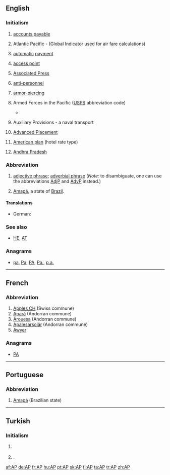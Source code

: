 {{also|Appendix:Variations of "ap"}}
==English==

===Initialism===
{{rfc-header|Initialism}}
{{en-initialism}}

# {{context|accounting|lang=en}} [[accounts payable]]
# {{context|aviation|lang=en}} Atlantic Pacific - (Global Indicator used for air fare calculations)
# {{context|banking|lang=en}} [[automatic]] [[payment]]
# {{context|computing|lang=en}} [[access point]]
# {{context|media|lang=en}} [[w:Associated Press|Associated Press]]
# {{context|military|lang=en}} [[anti-personnel]]
# {{context|military|lang=en}} [[armor-piercing]]
# {{context|military|US|lang=en}} Armed Forces in the Pacific ([[USPS]] abbreviation code)
#* {{quote-news|title=Shipping to soldiers for the holidays|work=Stuttgart (Arkansas) Daily Leader|author=Bill Shrum|date=October 29|year=2010‎|passage=• APO/FPO AE ZIPs 094-098 — Space Available Mail, Nov. 26; Parcel Airlift Mail, Dec. 3; Priority Mail, Dec. 10; First Class Mail Letters and Cards, Dec.10 and Express Mail Military Service, Dec. 18.<br>
#*:• APO/FPO AA ZIP 340 — Space Available Mail, Nov. 26; Parcel Airlift Mail, Dec. 3; Priority Mail, Dec. 10; First Class Mail Letters and Cards, Dec. 10 and Express Mail Military Service, Dec. 18.
#*:• APO/FPO '''AP''' ZIPs 962-966 — Space Available Mail, Nov. 26; Parcel Airlift Mail, Dec. 3; Priority Mail, Dec. 10; First Class Mail Letters and Cards, Dec. 10 and Express Mail Military Service, Dec. 18.}}
# {{context|military|US|Navy|lang=en}} Auxiliary Provisions - a naval transport
# {{context|US|lang=en}} [[w:Advanced Placement|Advanced Placement]]
# {{context|US|lang=en}} [[American plan]] (hotel rate type)
# {{context|India|lang=en}} [[Andhra Pradesh]]

===Abbreviation===
{{rfc-header|Abbreviation}}
{{en-abbr}}

# {{context|grammar|sentence parsing|lang=en}} [[adjective phrase]]; [[adverbial phrase]] (''Note:'' to disambiguate, one can use the abbreviations [[AdjP]] and [[AdvP]] instead.)
# {{context|politics|Brasil|lang=en}} [[Amapá]], a state of [[Brazil]].

====Translations====
{{trans-top|adjective phrase, adverb phrase}}
* German: {{t+|de|AP|f}}
{{trans-mid}}
{{trans-bottom}}

===See also===
* {{sense|military}} [[HE]], [[AT]]

===Anagrams===
* [[pa#English|pa]], [[Pa#English|Pa]], [[PA#English|PA]], [[Pa.#English|Pa.]], [[p.a.#English|p.a.]]

----

==French==

===Abbreviation===
{{rfc-header|Abbreviation}}
{{fr-abbr}}

# [[w:Apples CH|Apples CH]] (Swiss commune)
# [[w:Apará|Apará]] (Andorran commune)
# [[w:Árouesa|Árouesa]] (Andorran commune)
# [[w:Apalesarsoiär|Apalesarsoiär]] (Andorran commune)
# [[Awyer (RS)|Awyer]]

===Anagrams===
* [[PA#French|PA]]

----

==Portuguese==

===Abbreviation===
{{rfc-header|Abbreviation}}
{{pt-abbr}}

# [[Amapá]] (Brazilian state)

----

==Turkish==

===Initialism===
{{rfc-header|Initialism}}
{{tr-initialism}}

# {{context|media|lang=tr}} {{initialism of|w:Associated Press|Associated Press|lang=tr}}
# {{context|politics|dated|lang=tr}} {{initialism of|w:tr:Adalet Partisi|Adalet Partisi|lang=tr|nodot=1}} {{gloss|Justice Party}}.

[[af:AP]]
[[de:AP]]
[[fr:AP]]
[[hu:AP]]
[[pt:AP]]
[[sk:AP]]
[[fi:AP]]
[[ta:AP]]
[[tr:AP]]
[[zh:AP]]